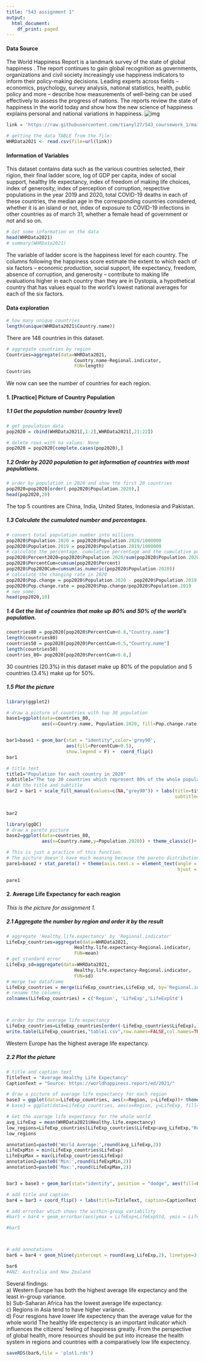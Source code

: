 ```yaml
---
title: "543 assignment 1"
output:
  html_document:
    df_print: paged
---
```



#### Data Source

The World Happiness Report is a landmark survey of the state of global happiness . The report continues to gain global recognition as governments, organizations and civil society increasingly use happiness indicators to inform their policy-making decisions. Leading experts across fields – economics, psychology, survey analysis, national statistics, health, public policy and more – describe how measurements of well-being can be used effectively to assess the progress of nations. The reports review the state of happiness in the world today and show how the new science of happiness explains personal and national variations in happiness.
![img](https://www.happierway.org/wp-content/uploads/2021/03/Capture-1.png)


```r
link = 'https://raw.githubusercontent.com/tianyl27/543_coursework_1/main/WHR2021.csv'

# getting the data TABLE from the file:
WHRData2021 <- read.csv(file=url(link))
```

#### Information of Variables
This dataset contains data such as the various countries selected, their rigion, their final ladder score, log of GDP per capita, index of social support, healthy life expectancy, index of freedom of making life choices, index of generosity, index of perception of corruption, respective populations in the year 2019 and 2020, total COVID-19 deaths in each of these countries, the median age in the corresponding countries considered, whether it is an island or not, index of exposure to COVID-19 infections in other countries as of march 31, whether a female head of government or not and so on. 


```r
# Get some information on the data
head(WHRData2021)
# summary(WHRData2021)
```
The variable of ladder score is the happiness level for each country. The columns following the happiness score estimate the extent to which each of six factors – economic production, social support, life expectancy, freedom, absence of corruption, and generosity – contribute to making life evaluations higher in each country than they are in Dystopia, a hypothetical country that has values equal to the world’s lowest national averages for each of the six factors. 

#### Data exploration


```r
# how many unique countries
length(unique(WHRData2021$Country.name))
```
There are 148 countries in this dataset.
```r
# aggregate countries by region
Countries=aggregate(data=WHRData2021,
                         Country.name~Regional.indicator,
                         FUN=length)
Countries
```
We now can see the number of countries for each region.

#### 1. [Practice] Picture of Country Population 

##### 1.1 Get the population number (country level)  
```r
# get population data
pop2020 = cbind(WHRData2021[,1:2],WHRData2021[,21:22])

# delete rows with na values: None
pop2020 = pop2020[complete.cases(pop2020),]
```

##### 1.2 Order by 2020 population to get information of countries with most populations.  
```r
# order by population in 2020 and show the first 20 countries
pop2020=pop2020[order(-pop2020$Population.2020),]
head(pop2020,20)
```
The top 5 countires are China, India, United States, Indonesia and Pakistan.  

##### 1.3 Calculate the cumulated number and percentages.
```r
# convert total population number into millions
pop2020$Population.2020 = pop2020$Population.2020/1000000
pop2020$Population.2019 = pop2020$Population.2019/1000000
# calculate the percentage, cumulative percentage and the cumulative population for each country
pop2020$Percent2020=pop2020$Population.2020/sum(pop2020$Population.2020)
pop2020$PercentCum=cumsum(pop2020$Percent)
pop2020$Pop2020Cum=cumsum(as.numeric(pop2020$Population.2020))
# calculate the changing rate in 2020
pop2020$Pop.change = pop2020$Population.2020 - pop2020$Population.2019
pop2020$Pop.change.rate = pop2020$Pop.change/pop2020$Population.2019
# see some:
head(pop2020,10)
```

##### 1.4 Get the list of countries that make up 80% and 50% of the world's population.
```r
countries80 = pop2020[pop2020$PercentCum<0.8,"Country.name"]
length(countries80)
countries50 = pop2020[pop2020$PercentCum<0.5,"Country.name"]
length(countries50)
countries_80= pop2020[pop2020$PercentCum<0.8,]
```
30 countries (20.3%) in this dataset make up 80% of the population and 5 countries (3.4%) make up for 50%.

##### 1.5 Plot the picture
```r
library(ggplot2)

# draw a picture of countries with top 30 population
base1=ggplot(data=countries_80,
             aes(x=Country.name, Population.2020, fill=Pop.change.rate)) + theme_classic() + scale_x_discrete(limits=countries_80$Country.name) + theme(axis.text.y = element_text(face=ifelse(countries_80$Country.name%in%countries50,"bold","plain"))) + xlab("Country") + ylab("Population[millions]") 


bar1=base1 + geom_bar(stat = "identity",color='grey90',
                      aes(fill=PercentCum<0.5),
                      show.legend = F) +  coord_flip()
bar1

# title text
title1="Population for each country in 2020"
subtitle1="The top 30 countries which represent 80% of the whole population"
# Add the title and subtitle
bar2 = bar1 + scale_fill_manual(values=c(NA,"grey90")) + labs(title=title1, 
                                                              subtitle=subtitle1)+ theme(plot.title = element_text(hjust = 0.3),
                                                                                         plot.subtitle = element_text(hjust = 0.15))

bar2
```


```r
library(ggQC)
# draw a pareto picture
base2=ggplot(data=countries_80,
             aes(x=Country.name,y=Population.2020)) + theme_classic()+ scale_x_discrete(limits=countries_80$Country.name)

# This is just a practice of this function.
# The picture doesn't have much meaning because the pareto distribution is based on the top 30 countries, not the whole world.
pare1=base2 + stat_pareto() + theme(axis.text.x = element_text(angle = 30, 
                                                               hjust = 1, face=ifelse(countries_80$Country.name%in%countries50,"bold","plain")))

pare1
```




#### 2. Average Life Expectancy for each reagion
*This is the picture for assignment 1.*  

##### 2.1 Aggregate the number by region and order it by the result
```r
# aggregate 'Healthy.life.expectancy' by 'Regional.indicator'
LifeExp_countries=aggregate(data=WHRData2021,
                         Healthy.life.expectancy~Regional.indicator,
                         FUN=mean)
# get standard error 
LifeExp_sd=aggregate(data=WHRData2021,
                         Healthy.life.expectancy~Regional.indicator,
                         FUN=sd)
# merge two dataframe
LifeExp_countries = merge(LifeExp_countries,LifeExp_sd, by='Regional.indicator')
# rename the columns
colnames(LifeExp_countries) = c('Region', 'LifeExp','LifeExpStd')



# order by the average life expectancy
LifeExp_countries=LifeExp_countries[order(-LifeExp_countries$LifeExp),]
write.table(LifeExp_countries,"table1.csv",row.names=FALSE,col.names=TRUE,sep=",")
```
Western Europe has the highest average life expectancy.

##### 2.2 Plot the picture
```r
# title and caption text
TitleText = "Average Healthy Life Expectancy"
CaptionText = "Source: https://worldhappiness.report/ed/2021/"

# draw a picture of average life expectancy for each region
base3 = ggplot(data=LifeExp_countries, aes(x=Region, y=LifeExp))+ theme_classic() + xlab("Region") + ylab("Healthy Life Expectancy") + scale_x_discrete(limits=LifeExp_countries$Region)
# base3 = ggplot(data=LifeExp_countries, aes(x=Region, y=LifeExp, fill=LifeExp))+ theme_classic()+scale_fill_gradient(low = "cornsilk", high = "coral") + xlab("Region") + ylab("Healthy Life Expectancy") + scale_x_discrete(limits=LifeExp_countries$Region)

# Get the average life expectancy for the whole world
avg_LifeExp = mean(WHRData2021$Healthy.life.expectancy)
low_regions=LifeExp_countries[LifeExp_countries$LifeExp<avg_LifeExp,"Region"]
low_regions

annotation1=paste0('World Average:',round(avg_LifeExp,2))
LifeExpMin = min(LifeExp_countries$LifeExp)
LifeExpMax = max(LifeExp_countries$LifeExp)
annotation2=paste0('Min:',round(LifeExpMin,2))
annotation3=paste0('Max:',round(LifeExpMax,2))


bar3 = base3 + geom_bar(stat="identity", position = "dodge", aes(fill=LifeExp<avg_LifeExp), show.legend = F)+scale_fill_manual(values=c("grey","coral")) + ylim(0,80)

# add title and caption 
bar4 = bar3 + coord_flip() + labs(title=TitleText, caption=CaptionText) + theme(plot.title = element_text(hjust = 0), plot.caption = element_text(hjust = -1))+ theme(axis.text.y = element_text(face=ifelse(LifeExp_countries$Region%in%low_regions,"bold","plain")))

# add errorbar which shows the within-group variability
#bar5 = bar4 + geom_errorbar(aes(ymax = LifeExp+LifeExpStd, ymin = LifeExp-LifeExpStd), position = position_dodge(0.8),width=0.1,alpha=0.5) 

#bar5



# add annotations
bar6 = bar4 + geom_hline(yintercept = round(avg_LifeExp,2), linetype=3, size=1, alpha=0.8)+ annotate(geom = 'text',label=annotation1,y = avg_LifeExp,x=5.5,angle=0) + annotate(geom = 'text',label=annotation2,y = LifeExpMin,x=10,angle=0) + annotate(geom = 'text',label=annotation3,y = LifeExpMax,x=1,angle=0)+theme(legend.position='none')

bar6
#ANZ: Australia and New Zealand
```
Several findings:  
a) Western Europe has both the highest average life expectancy and the least in-group variance.  
b) Sub-Saharan Africa has the lowest average life expectancy.  
c) Regions in Asia tend to have higher variance.  
d) Four resgions have lower life expectency than the average value for the whole world
The healthy life expectency is an important indicator which influences the citizens' feeling of happiness greatly. From the perspective of global health, more resources should be put into increase the health system in regions and countries with a comparatively low life expectency.

```r
saveRDS(bar6,file = 'plot1.rds')
```

